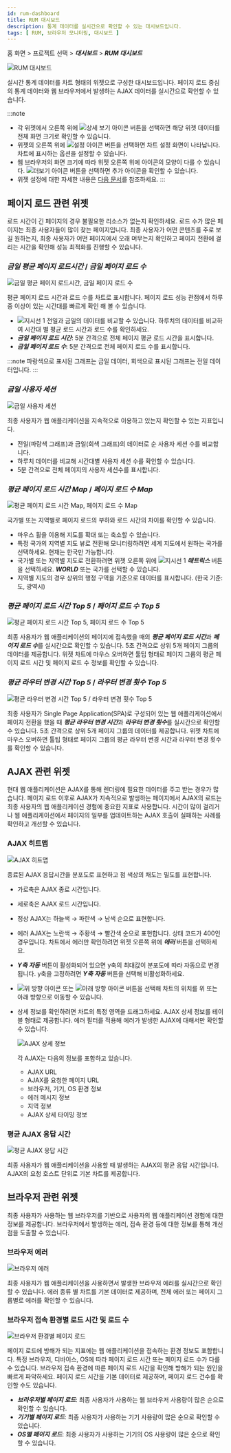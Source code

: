 ```yaml
---
id: rum-dashboard
title: RUM 대시보드
description: 통계 데이터를 실시간으로 확인할 수 있는 대시보드입니다.
tags: [ RUM, 브라우저 모니터링, 대시보드 ]
---
```


홈 화면 > 프로젝트 선택 > ***대시보드*** > ***RUM 대시보드***

![RUM 대시보드](/img/rum-dashboard.png)

실시간 통계 데이터를 차트 형태의 위젯으로 구성한 대시보드입니다. 페이지 로드 중심의 통계 데이터와 웹 브라우저에서 발생하는 AJAX 데이터를 실시간으로 확인할 수 있습니다.

:::note
* 각 위젯에서 오른쪽 위에 ![상세 보기 아이콘](/img/ico-detail-mode.svg) 버튼을 선택하면 해당 위젯 데이터를 전체 화면 크기로 확인할 수 있습니다.
* 위젯의 오른쪽 위에 ![설정 아이콘](/img/ico-setting.svg) 버튼을 선택하면 차트 설정 화면이 나타납니다. 차트에 표시하는 옵션을 설정할 수 있습니다.
* 웹 브라우저의 화면 크기에 따라 위젯 오른쪽 위에 아이콘의 모양이 다를 수 있습니다. ![더보기 아이콘](/img/ico-more.svg) 버튼을 선택하면 추가 아이콘을 확인할 수 있습니다.
* 위젯 설정에 대한 자세한 내용은 [다음 문서](../dashboard/dashboard-widget-setting)를 참조하세요.
:::

## 페이지 로드 관련 위젯

로드 시간이 긴 페이지의 경우 불필요한 리소스가 없는지 확인하세요. 로드 수가 많은 페이지는 최종 사용자들이 많이 찾는 페이지입니다. 최종 사용자가 어떤 콘텐츠를 주로 보길 원하는지, 최종 사용자가 어떤 페이지에서 오래 머무는지 확인하고 페이지 전환에 걸리는 시간을 확인해 성능 최적화를 진행할 수 있습니다.

### ***금일 평균 페이지 로드시간*** / ***금일 페이지 로드 수***

![금일 평균 페이지 로드시간, 금일 페이지 로드 수](/img/rum-pageload.png)

평균 페이지 로드 시간과 로드 수를 차트로 표시합니다. 페이지 로드 성능 관점에서 하루 중 이상이 있는 시간대를 빠르게 확인 해 볼 수 있습니다.

* ![지시선 1](/img/number-01.png) 전일과 금일의 데이터를 비교할 수 있습니다. 하루치의 데이터를 비교하여 시간대 별 평균 로드 시간과 로드 수를 확인하세요.
* ***금일 페이지 로드 시간***: 5분 간격으로 전체 페이지 평균 로드 시간을 표시합니다.
* ***금일 페이지 로드 수***: 5분 간격으로 전체 페이지 로드 수를 표시합니다.

:::note
파랑색으로 표시된 그래프는 금일 데이터, 회색으로 표시된 그래프는 전일 데이터입니다.
:::

### ***금일 사용자 세션***

![금일 사용자 세션](/img/rum-today-usersession.png)

최종 사용자가 웹 애플리케이션을 지속적으로 이용하고 있는지 확인할 수 있는 지표입니다. 

* 전일(파랑색 그래프)과 금일(회색 그래프)의 데이터로 순 사용자 세션 수를 비교합니다. 
* 하루치 데이터를 비교해 시간대별 사용자 세션 수를 확인할 수 있습니다.
* 5분 간격으로 전체 페이지의 사용자 세션수를 표시합니다.

### ***평균 페이지 로드 시간 Map*** / ***페이지 로드 수 Map***

![평균 페이지 로드 시간 Map, 페이지 로드 수 Map](/img/rum-pageload-map.png)

국가별 또는 지역별로 페이지 로드의 부하와 로드 시간의 차이를 확인할 수 있습니다.

* 마우스 휠을 이용해 지도를 확대 또는 축소할 수 있습니다.
* 특정 국가의 지역별 지도 뷰로 전환해 모니터링하려면 세계 지도에서 원하는 국가를 선택하세요. 현재는 한국만 가능합니다.
* 국가별 또는 지역별 지도로 전환하려면 위젯 오른쪽 위에 ![지시선 1](/img/number-01.png) ***매트릭스*** 버튼을 선택하세요. ***WORLD*** 또는 국가를 선택할 수 있습니다.
* 지역별 지도의 경우 상위의 행정 구역을 기준으로 데이터를 표시합니다. (한국 기준: 도, 광역시)

### ***평균 페이지 로드 시간 Top 5*** / ***페이지 로드 수 Top 5***

![평균 페이지 로드 시간 Top 5, 페이지 로드 수 Top 5](/img/rum-avg-pageload.png)

최종 사용자가 웹 애플리케이션의 페이지에 접속했을 때의 ***평균 페이지 로드 시간***과 ***페이지 로드 수***를 실시간으로 확인할 수 있습니다. 5초 간격으로 상위 5개 페이지 그룹의 데이터를 제공합니다. 위젯 차트에 마우스 오버하면 툴팁 형태로 페이지 그룹의 평균 페이지 로드 시간 및 페이지 로드 수 정보를 확인할 수 있습니다.

### ***평균 라우터 변경 시간 Top 5*** / ***라우터 변경 횟수 Top 5***

![평균 라우터 변경 시간 Top 5 / 라우터 변경 횟수 Top 5](/img/rum-router-change.png)

최종 사용자가 Single Page Application(SPA)로 구성되어 있는 웹 애플리케이션에서 페이지 전환을 했을 때 ***평균 라우터 변경 시간***과 ***라우터 변경 횟수***를 실시간으로 확인할 수 있습니다. 5초 간격으로 상위 5개 페이지 그룹의 데이터를 제공합니다. 위젯 차트에 마우스 오버하면 툴팁 형태로 페이지 그룹의 평균 라우터 변경 시간과 라우터 변경 횟수를 확인할 수 있습니다.

## AJAX 관련 위젯

현대 웹 애플리케이션은 AJAX를 통해 렌더링에 필요한 데이터를 주고 받는 경우가 많습니다. 페이지 로드 이후로 AJAX가 지속적으로 발생하는 페이지에서 AJAX의 로드는 최종 사용자의 웹 애플리케이션 경험에 중요한 지표로 사용합니다. 시간이 많이 걸리거나 웹 애플리케이션에서 페이지의 일부를 업데이트하는 AJAX 호출이 실패하는 사례를 확인하고 개선할 수 있습니다.

### AJAX 히트맵

![AJAX 히트맵](/img/rum-ajax-hitmap.png)

종료된 AJAX 응답시간을 분포도로 표현하고 점 색상의 채도는 밀도를 표현합니다. 

* 가로축은 AJAX 종료 시간입니다.

* 세로축은 AJAX 로드 시간입니다.

* 정상 AJAX는 하늘색 → 파란색 → 남색 순으로 표현합니다.

* 에러 AJAX는 노란색 → 주황색 → 빨간색 순으로 표현합니다. 상태 코드가 400인 경우입니다. 차트에서 에러만 확인하려면 위젯 오른쪽 위에 ***에러*** 버튼을 선택하세요.

* ***Y축 자동*** 버튼이 활성화되어 있으면 y축의 최대값이 분포도에 따라 자동으로 변경됩니다. y축을 고정하려면 ***Y축 자동*** 버튼을 선택해 비활성화하세요.

* ![위 방향 아이콘](/img/up-arrow.svg) 또는 ![아래 방향 아이콘](/img/down-arrow.svg) 버튼을 선택해 차트의 위치를 위 또는 아래 방향으로 이동할 수 있습니다.

* 상세 정보를 확인하려면 차트의 특정 영역을 드래그하세요. AJAX 상세 정보를 테이블 형태로 제공합니다. 에러 필터를 적용해 에러가 발생한 AJAX에 대해서만 확인할 수 있습니다.

  ![AJAX 상세 정보](/img/rum-ajax-details.png)

  각 AJAX는 다음의 정보를 포함하고 있습니다.

    - AJAX URL
    - AJAX를 요청한 페이지 URL
    - 브라우저, 기기, OS 환경 정보
    - 에러 메시지 정보
    - 지역 정보
    - AJAX 상세 타이밍 정보

### 평균 AJAX 응답 시간

![평균 AJAX 응답 시간](/img/rum-ajax-avg.png)

최종 사용자가 웹 애플리케이션을 사용할 때 발생하는 AJAX의 평균 응답 시간입니다. AJAX의 요청 호스트 단위로 기본 차트를 제공합니다.

## 브라우저 관련 위젯

최종 사용자가 사용하는 웹 브라우저를 기반으로 사용자의 웹 애플리케이션 경험에 대한 정보를 제공합니다. 브라우저에서 발생하는 에러, 접속 환경 등에 대한 정보를 통해 개선점을 도출할 수 있습니다.

### 브라우저 에러

![브라우저 에러](/img/rum-browser-error.png)

최종 사용자가 웹 애플리케이션을 사용하면서 발생한 브라우저 에러를 실시간으로 확인할 수 있습니다. 에러 종류 별 차트를 기본 데이터로 제공하며, 전체 에러 또는 페이지 그룹별로 에러를 확인할 수 있습니다.

### 브라우저 접속 환경별 로드 시간 및 로드 수

![브라우저 환경별 페이지 로드](/img/rum-browser-pageload.png)

페이지 로드에 방해가 되는 지표에는 웹 애플리케이션을 접속하는 환경 정보도 포함합니다. 특정 브라우저, 디바이스, OS에 따라 페이지 로드 시간 또는 페이지 로드 수가 다를 수 있습니다. 브라우저 접속 환경에 따른 페이지 로드 시간을 확인해 방해가 되는 원인을 빠르게 파악하세요. 페이지 로드 시간을 기본 데이터로 제공하며, 페이지 로드 건수를 확인할 수도 있습니다.

* ***브라우저별 페이지 로드***: 최종 사용자가 사용하는 웹 브라우저 사용량이 많은 순으로 확인할 수 있습니다.
* ***기기별 페이지 로드***: 최종 사용자가 사용하는 기기 사용량이 많은 순으로 확인할 수 있습니다.
* ***OS별 페이지 로드***: 최종 사용자가 사용하는 기기의 OS 사용량이 많은 순으로 확인할 수 있습니다.
